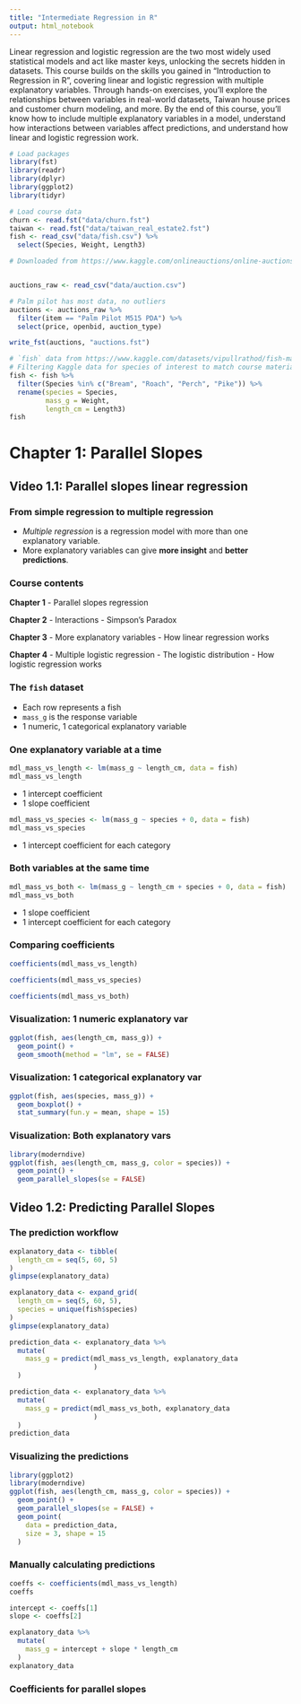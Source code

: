 ```yaml
---
title: "Intermediate Regression in R"
output: html_notebook
---
```


Linear regression and logistic regression are the two most widely used statistical models and act like master keys, unlocking the secrets hidden in datasets. This course builds on the skills you gained in "Introduction to Regression in R", covering linear and logistic regression with multiple explanatory variables. Through hands-on exercises, you’ll explore the relationships between variables in real-world datasets, Taiwan house prices and customer churn modeling, and more. By the end of this course, you’ll know how to include multiple explanatory variables in a model, understand how interactions between variables affect predictions, and understand how linear and logistic regression work.

```r
# Load packages
library(fst)
library(readr)
library(dplyr)
library(ggplot2)
library(tidyr)

# Load course data
churn <- read.fst("data/churn.fst")
taiwan <- read.fst("data/taiwan_real_estate2.fst")
fish <- read_csv("data/fish.csv") %>% 
  select(Species, Weight, Length3)

# Downloaded from https://www.kaggle.com/onlineauctions/online-auctions-dataset


auctions_raw <- read_csv("data/auction.csv")

# Palm pilot has most data, no outliers
auctions <- auctions_raw %>%
  filter(item == "Palm Pilot M515 PDA") %>%
  select(price, openbid, auction_type)

write_fst(auctions, "auctions.fst")
```

```r
# `fish` data from https://www.kaggle.com/datasets/vipullrathod/fish-market
# Filtering Kaggle data for species of interest to match course materials
fish <- fish %>% 
  filter(Species %in% c("Bream", "Roach", "Perch", "Pike")) %>% 
  rename(species = Species,
         mass_g = Weight,
         length_cm = Length3)
fish


```




# Chapter 1: Parallel Slopes

## Video 1.1: Parallel slopes linear regression

### From simple regression to multiple regression
- *Multiple regression* is a regression model with more than one explanatory variable.
- More explanatory variables can give **more insight** and **better predictions**.

### Course contents
**Chapter 1**
- Parallel slopes regression

**Chapter 2**
- Interactions
- Simpson's Paradox

**Chapter 3**
- More explanatory variables
- How linear regression works

**Chapter 4**
- Multiple logistic regression
- The logistic distribution
- How logistic regression works

### The `fish` dataset
- Each row represents a fish
- `mass_g` is the response variable
- 1 numeric, 1 categorical explanatory variable


### One explanatory variable at a time
```r
mdl_mass_vs_length <- lm(mass_g ~ length_cm, data = fish)
mdl_mass_vs_length
```
- 1 intercept coefficient
- 1 slope coefficient

```r
mdl_mass_vs_species <- lm(mass_g ~ species + 0, data = fish)
mdl_mass_vs_species
```
- 1 intercept coefficient for each category

### Both variables at the same time
```r
mdl_mass_vs_both <- lm(mass_g ~ length_cm + species + 0, data = fish)
mdl_mass_vs_both
```
- 1 slope coefficient
- 1 intercept coefficient for each category

### Comparing coefficients
```r
coefficients(mdl_mass_vs_length)
```

```r
coefficients(mdl_mass_vs_species)
```

```r
coefficients(mdl_mass_vs_both)
```
### Visualization: 1 numeric explanatory var

```r
ggplot(fish, aes(length_cm, mass_g)) +
  geom_point() +
  geom_smooth(method = "lm", se = FALSE)
```
### Visualization: 1 categorical explanatory var
```r
ggplot(fish, aes(species, mass_g)) +
  geom_boxplot() +
  stat_summary(fun.y = mean, shape = 15)
```

### Visualization: Both explanatory vars

```r
library(moderndive)
ggplot(fish, aes(length_cm, mass_g, color = species)) +
  geom_point() +
  geom_parallel_slopes(se = FALSE)
```


## Video 1.2: Predicting Parallel Slopes

### The prediction workflow
```r
explanatory_data <- tibble(
  length_cm = seq(5, 60, 5)
)
glimpse(explanatory_data)
```
```r
explanatory_data <- expand_grid(
  length_cm = seq(5, 60, 5),
  species = unique(fish$species)
)
glimpse(explanatory_data)
```
```r
prediction_data <- explanatory_data %>%
  mutate(
    mass_g = predict(mdl_mass_vs_length, explanatory_data
                     )
  )
```

```r
prediction_data <- explanatory_data %>%
  mutate(
    mass_g = predict(mdl_mass_vs_both, explanatory_data
                     )
  )
prediction_data
```

### Visualizing the predictions
```r
library(ggplot2)
library(moderndive)
ggplot(fish, aes(length_cm, mass_g, color = species)) +
  geom_point() +
  geom_parallel_slopes(se = FALSE) +
  geom_point(
    data = prediction_data,
    size = 3, shape = 15
  )
```
### Manually calculating predictions
```r
coeffs <- coefficients(mdl_mass_vs_length)
coeffs
```
```r
intercept <- coeffs[1]
slope <- coeffs[2]

explanatory_data %>% 
  mutate(
    mass_g = intercept + slope * length_cm
  )
explanatory_data
```


### Coefficients for parallel slopes












